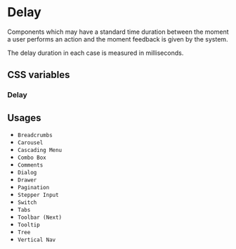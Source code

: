 
<Meta title="Documentation/Styles and Theming/Foundations/Delay" />

# Delay

Components which may have a standard time duration between the moment a user performs an action
and the moment feedback is given by the system.

The delay duration in each case is measured in milliseconds.

## CSS variables

### Delay

<Canvas>
  <Story name="Delay">
    <DocGrid>
      <NumberBlock number="100" cssVariable="--salt-delay-instant" />
      <NumberBlock number="300" cssVariable="--salt-delay-perceptible" />
      <NumberBlock number="1000" cssVariable="--salt-delay-notable" />
      <NumberBlock number="10000" cssVariable="--salt-delay-cutoff" />
    </DocGrid>
  </Story>
</Canvas>

## Usages

- `Breadcrumbs`
- `Carousel`
- `Cascading Menu`
- `Combo Box`
- `Comments`
- `Dialog`
- `Drawer`
- `Pagination`
- `Stepper Input`
- `Switch`
- `Tabs`
- `Toolbar (Next)`
- `Tooltip`
- `Tree`
- `Vertical Nav`
